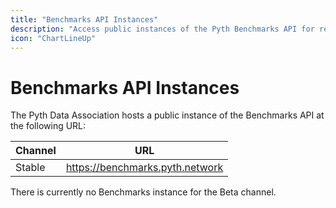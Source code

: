 ```yaml
---
title: "Benchmarks API Instances"
description: "Access public instances of the Pyth Benchmarks API for retrieving historical price data and performance metrics."
icon: "ChartLineUp"
---
```


# Benchmarks API Instances

The Pyth Data Association hosts a public instance of the Benchmarks API at the following URL:

| Channel | URL                             |
| ------- | ------------------------------- |
| Stable  | https://benchmarks.pyth.network |

There is currently no Benchmarks instance for the Beta channel.
